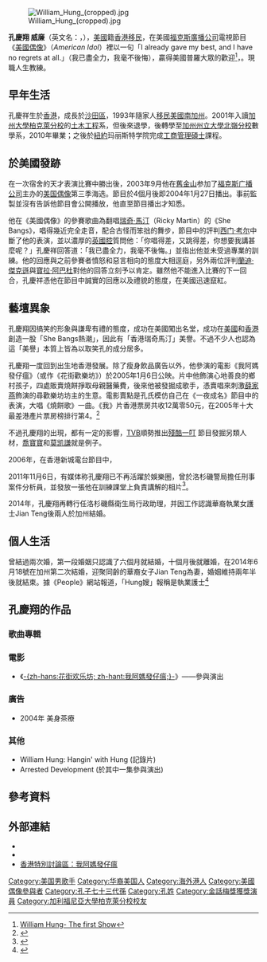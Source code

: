 {{NoteTA
|1=zh-cn:考威尔; zh-hk:高維爾; zh-tw:高維爾
}}
[[File:William_Hung_(cropped).jpg|thumb]]

'''孔慶翔 威廉'''（英文名：{{lang|en|William James Hung}}，{{bd|1983年|1月13日|catIdx=Kong孔慶翔}}），[[美國|美國]]籍[[香港|香港]][[移民|移民]]，在美國[[福克斯廣播公司|福克斯廣播公司]]電視節目《[[美國偶像|美國偶像]]》（''American Idol''）裡以一句「I already gave my best, and I have no regrets at all.」（我已盡全力，我毫不後悔），贏得美國普羅大眾的歡迎<ref>[http://hk.youtube.com/watch?v=3DcVq5mCmKI William Hung- The first Show]</ref>，{{fact|並且為自己發行了兩張唱片}}。現職人生教練。

==早年生活==
孔慶祥生於[[香港|香港]]，成長於[[沙田區|沙田區]]，1993年隨家人[[移民|移民]][[美國|美國]][[南加州|南加州]]。2001年入讀[[加州大學柏克萊分校|加州大學柏克萊分校]]的[[土木工程|土木工程]]系，但後來退學，後轉學至[[加州州立大學北嶺分校|加州州立大學北嶺分校]]數學系，2010年畢業；之後於[[紐約|紐約]]玛丽斯特学院完成[[工商管理碩士|工商管理碩士]]課程。

==於美國發跡==
在一次宿舍的天才表演比賽中勝出後，2003年9月他在[[舊金山|舊金山]]参加了[[福克斯广播公司|福克斯广播公司]]主办的[[美国偶像|美国偶像]]第三季海选。節目於4個月後即2004年1月27日播出。事前監製並沒有告訴他節目會公開播放，他直至節目播出才知悉。

他在《美國偶像》的參賽歌曲為翻唱[[瑞奇·馬汀|瑞奇·馬汀]]（Ricky Martin）的《She Bangs》，唱得幾近完全走音，配合古怪而笨拙的舞步，節目中的評判[[西门·考尔|西门·考尔]]中斷了他的表演，並以濃厚的[[英國腔|英國腔]]質問他：「你唱得差，又跳得差，你想要我講甚麼呢？」孔慶祥回答道：「我已盡全力，我毫不後悔。」並指出他並未受過專業的訓練。他的回應與之前參賽者憤怒和惡言相向的態度大相逕庭，另外兩位評判[[蘭迪·傑克遜|蘭迪·傑克遜]]與[[寶拉·阿巴杜|寶拉·阿巴杜]]對他的回答立刻予以肯定。雖然他不能進入比賽的下一回合，孔慶祥憑他在節目中誠實的回應以及禮貌的態度，在美國迅速竄紅。

==藝壇異象==
孔慶翔因搞笑的形象與謙卑有禮的態度，成功在美國闖出名堂，成功在[[美國|美國]]和[[香港|香港]]創造一股「She Bangs熱潮」，因此有「香港瑞奇馬汀」美譽。不過不少人也認為這「美譽」本質上皆為以取笑孔的成分居多。

孔慶翔一度回到出生地香港發展。除了瘦身飲品廣告以外，他參演的電影《我阿媽發仔瘟》（或作《花街歡樂坊》）於2005年1月6日公映。片中他飾演心地善良的鄉村孩子，四處販賣燒餅掙取母親醫藥費，後來他被發掘成歌手，憑賣唱來刺激[[薛家燕|薛家燕]]飾演的尋歡樂坊坊主的生意。電影賣點是孔氏模仿自己在《一夜成名》節目中的表演，大唱《燒餅歌》一曲。《我》片香港票房共收12萬零50元，在2005年十大最差港產片票房榜排行第4。<ref>{{cite news|url=https://www.hk01.com/%E5%8D%B3%E6%99%82%E5%A8%9B%E6%A8%82/1234/%E8%B3%80%E6%AD%B2%E7%89%87%E4%B9%8B%E6%88%B0-%E6%9C%80%E5%A4%B1%E6%95%97%E7%89%87%E7%8E%8B-%E6%88%91%E9%98%BF%E5%AA%BD%E7%99%BC%E4%BB%94%E7%98%9F|title=【賀歲片之戰】最失敗片王－《我阿媽發仔瘟》|author=王嘉政|date=2016年3月11日|newspaper=''[[香港01|香港01]]''|accessdate=2019年2月28日|archive-date=2019年9月17日|archive-url=https://web.archive.org/web/20190917223631/https://www.hk01.com/%E5%8D%B3%E6%99%82%E5%A8%9B%E6%A8%82/1234/%E8%B3%80%E6%AD%B2%E7%89%87%E4%B9%8B%E6%88%B0-%E6%9C%80%E5%A4%B1%E6%95%97%E7%89%87%E7%8E%8B-%E6%88%91%E9%98%BF%E5%AA%BD%E7%99%BC%E4%BB%94%E7%98%9F|dead-url=no}}</ref>

不過孔慶翔的出現，都有一定的影響，[[TVB|TVB]]順勢推出[[殘酷一叮|殘酷一叮]] 節目發掘另類人材，[[喬寶寶|喬寶寶]]和[[莫凯謙|莫凯謙]]就是例子。

2006年，在香港新城電台節目中，{{Fact|主持人[[薛家燕|薛家燕]]更狠批孔慶翔一家自以為是，架子十足，致令眾人不歡收場，票房慘淡。|time=2012-01-30T18:48:24+00:00}}

2011年11月6日，有媒体称孔慶翔已不再活躍於娛樂圈，曾於洛杉磯警局擔任刑事案件分析員，並發放一張他在訓練課堂上負責講解的相片<ref name="change">{{Cite web |url=http://www.tmz.com/2011/11/06/american-idol-reject-william-hung-la-county-sheriff/ |title=娛樂網站Tmz.com報道 |access-date=2012-09-19 |archive-date=2020-11-11 |archive-url=https://web.archive.org/web/20201111221515/https://www.tmz.com/2011/11/06/american-idol-reject-william-hung-la-county-sheriff/ |dead-url=no }}</ref>。

2014年，孔慶翔再轉行任洛杉磯縣衛生局行政助理，并因工作認識華裔執業女護士Jian Teng後兩人於加州結婚。

==個人生活==
曾結過兩次婚，第一段婚姻只認識了六個月就結婚，十個月後就離婚，在2014年6月18號在加州第二次結婚，迎聚同齡的華裔女子Jian Teng為妻，婚姻維持兩年半後就結束。據《People》網站報道，「Hung嫂」報稱是執業護士<ref>{{cite news|url=https://hk.entertainment.appledaily.com/entertainment/daily/article/20140823/18841397|date=2014-08-23|title=6月做老襯　因工作結識 孔慶翔加州娶護士|newspaper=''[[蘋果日報_(香港)|蘋果日報]]''|accessdate=2019-02-28|archive-date=2019-09-25|archive-url=https://web.archive.org/web/20190925032341/https://hk.entertainment.appledaily.com/entertainment/daily/article/20140823/18841397|dead-url=no}}</ref>

==孔慶翔的作品==
===歌曲專輯===
===電影===
* 《[[我阿媽發仔瘟|-{zh-hans:花街欢乐坊; zh-hant:我阿媽發仔瘟;}-]]》——參與演出

===廣告===
* 2004年 美身茶療

===其他===
* William Hung: Hangin' with Hung (記錄片)
* Arrested Development (於其中一集參與演出)

==參考資料==
<div class="references-small">
<references />
</div>

==外部連結==
{{wikiquote}}
* {{instagram|williamhungofficial}}
* {{twitter|williamhung2021}}
* [https://web.archive.org/web/20050103203441/http://www.info.com.hk/forum/viewtopic.php?t=6140 香港特別討論區：我阿媽發仔瘟]

{{金話梅電影選舉}}
{{Authority control}}
{{DEFAULTSORT:Hong孔慶翔}}

[[Category:美国男歌手|Category:美国男歌手]]
[[Category:华裔美国人|Category:华裔美国人]]
[[Category:海外港人|Category:海外港人]]
[[Category:美國偶像參與者|Category:美國偶像參與者]]
[[Category:孔子七十三代孫|Category:孔子七十三代孫]]
[[Category:孔姓|Category:孔姓]]
[[Category:金話梅獎獲獎演員|Category:金話梅獎獲獎演員]]
[[Category:加利福尼亞大學柏克萊分校校友|Category:加利福尼亞大學柏克萊分校校友]]